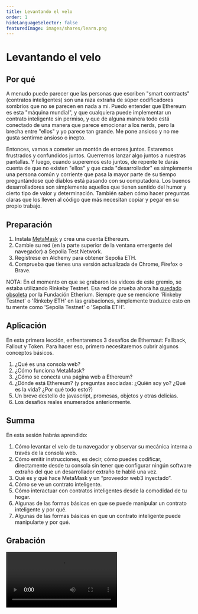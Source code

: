 ```yaml
---
title: Levantando el velo
order: 1
hideLanguageSelector: false
featuredImage: images/shares/learn.png
---
```


# Levantando el velo

## Por qué

A menudo puede parecer que las personas que escriben "smart contracts" (contratos inteligentes) son una raza extraña de súper codificadores sombríos que no se parecen en nada a mi. Puedo entender que Ethereum es esta "máquina mundial", y que cualquiera puede implementar un contrato inteligente sin permiso, y que de alguna manera todo está conectado de una manera que parece emocionar a los nerds, pero la brecha entre "ellos" y yo parece tan grande. Me pone ansioso y no me gusta sentirme ansioso o inepto.

Entonces, vamos a cometer un montón de errores juntos. Estaremos frustrados y confundidos juntos. Querremos lanzar algo juntos a nuestras pantallas. Y luego, cuando superemos esto juntos, de repente te darás cuenta de que no existen "ellos" y que cada "desarrollador" es simplemente una persona común y corriente que pasa la mayor parte de su tiempo preguntándose qué diablos está pasando con su computadora. Los buenos desarrolladores son simplemente aquellos que tienen sentido del humor y cierto tipo de valor y determinación. También saben cómo hacer preguntas claras que los lleven al código que más necesitan copiar y pegar en su propio trabajo.

## Preparación

1. Instala [MetaMask](https://metamask.io) y crea una cuenta Ethereum.
2. Cambie su red (en la parte superior de la ventana emergente del navegador) a Sepolia Test Network.
3. Regístrese en Alchemy para obtener Sepolia ETH.
4. Comprueba que tienes una versión actualizada de Chrome, Firefox o Brave.

NOTA: En el momento en que se grabaron los videos de este gremio, se estaba utilizando Rinkeby Testnet. Esa red de prueba ahora ha [quedado obsoleta](https://www.alchemy.com/overviews/rinkeby-testnet) por la Fundación Etherium. Siempre que se mencione 'Rinkeby Testnet' o 'Rinkeby ETH' en las grabaciones, simplemente traduzce esto en tu mente como 'Sepolia Testnet' o 'Sepolia ETH'.

## Aplicación

En esta primera lección, enfrentaremos 3 desafíos de Ethernaut: Fallback, Fallout y Token. Para hacer eso, primero necesitaremos cubrir algunos conceptos básicos.

1. ¿Qué es una consola web?
2. ¿Cómo funciona MetaMask?
3. ¿Cómo se conecta una página web a Ethereum?
4. ¿Dónde está Ethereum? (y preguntas asociadas: ¿Quién soy yo? ¿Qué es la vida? ¿Por qué todo esto?)
5. Un breve destello de javascript, promesas, objetos y otras delicias.
6. Los desafíos reales enumerados anteriormente.

## Summa 

En esta sesión habrás aprendido:

1. Cómo levantar el velo de tu navegador y observar su mecánica interna a través de la consola web.
2. Cómo emitir instrucciones, es decir, cómo puedes codificar, directamente desde tu consola sin tener que configurar ningún software extraño del que un desarrollador extraño te habló una vez.
3. Qué es y qué hace MetaMask y un “proveedor web3 inyectado”.
4. Cómo se ve un contrato inteligente.
5. Cómo interactuar con contratos inteligentes desde la comodidad de tu hogar.
6. Algunas de las formas básicas en que se puede manipular un contrato inteligente y por qué.
7. Algunas de las formas básicas en que un contrato inteligente puede manipularte y por qué.

## Grabación

<Video src="https://www.youtube-nocookie.com/embed/3f9mu_6LRD8?start=21" />

![Flammarion Engraving](/images/build/flammarion_engraving.jpg)
